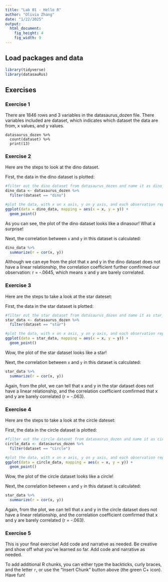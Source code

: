 ```yaml
---
title: "Lab 01 - Hello R"
author: "Olivia Zhang"
date: "1/22/2025"
output: 
  html_document: 
    fig_height: 4
    fig_width: 9
---
```


## Load packages and data

```r
library(tidyverse) 
library(datasauRus)
```

## Exercises

### Exercise 1

There are 1846 rows and 3 variables in the datasaurus_dozen file. There variables included are dataset, which indicates which dataset the data are from, x values, and y values. 

```frequency
datasaurus_dozen %>%
  count(dataset) %>%
  print(13)
```

### Exercise 2

Here are the steps to look at the dino dataset.

First, the data in the dino dataset is plotted:

```r
#filter out the dino dataset from datasaurus_dozen and name it as dino_data
dino_data <- datasaurus_dozen %>%
  filter(dataset == "dino")

#plot the data, with x on x axis, y on y axis, and each observation represented as points
ggplot(data = dino_data, mapping = aes(x = x, y = y)) +
  geom_point()
```

As you can see, the plot of the dino dataset looks like a dinasour! What a surprise!

Next, the correlation between `x` and `y` in this dataset is calculated:

```r
dino_data %>%
  summarize(r = cor(x, y))
```

Although we can eye from the plot that x and y in the dino dataset does not have a linear relationship,
the correlation coefficient further comfirmed our observation: r = -.0645, which means x and y are 
barely correlated. 

### Exercise 3

Here are the steps to take a look at the star dateset:

First, the data in the star dataset is plotted:

```r
#filter out the star dataset from datasaurus_dozen and name it as star_data
star_data <- datasaurus_dozen %>%
  filter(dataset == "star")

#plot the data, with x on x axis, y on y axis, and each observation represented as points
ggplot(data = star_data, mapping = aes(x = x, y = y)) +
  geom_point()
```

Wow, the plot of the star dataset looks like a star!

Next, the correlation between `x` and `y` in this dataset is calculated:

```r
star_data %>%
  summarize(r = cor(x, y))
```
Again, from the plot, we can tell that x and y in the star dataset does not have a linear relationship,
and the correlation coefficient comfirmed that x and y are barely correlated (r = -.063). 


### Exercise 4

Here are the steps to take a look at the circle dateset:

First, the data in the circle dataset is plotted:

```r
#filter out the circle dataset from datasaurus_dozen and name it as circle_data
circle_data <- datasaurus_dozen %>%
  filter(dataset == "circle")

#plot the data, with x on x axis, y on y axis, and each observation represented as points
ggplot(data = circle_data, mapping = aes(x = x, y = y)) +
  geom_point()
```

Wow, the plot of the circle dataset looks like a circle!

Next, the correlation between `x` and `y` in this dataset is calculated:

```r
star_data %>%
  summarize(r = cor(x, y))
```
Again, from the plot, we can tell that x and y in the circle dataset does not have a linear relationship,
and the correlation coefficient comfirmed that x and y are barely correlated (r = -.063). 

### Exercise 5

This is your final exercise! Add code and narrative as needed. Be creative and show off what you’ve learned so far.
Add code and narrative as needed.

To add additional R chunks, you can either type the backticks, curly braces, and the letter `r`, or use the "Insert Chunk" button above (the green C+ icon). Have fun!


